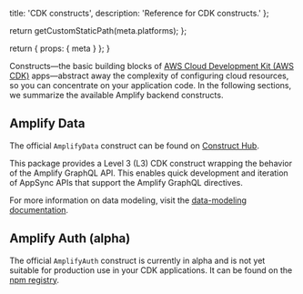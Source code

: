 
  title: 'CDK constructs',
  description: 'Reference for CDK constructs.'
};

  return getCustomStaticPath(meta.platforms);
};

  return {
    props: {
      meta
    }
  };
}

Constructs—the basic building blocks of [AWS Cloud Development Kit (AWS CDK)](https://aws.amazon.com/cdk/) apps—abstract away the complexity of configuring cloud resources, so you can concentrate on your application code. In the following sections, we summarize the available Amplify backend constructs.

## Amplify Data

The official `AmplifyData` construct can be found on [Construct Hub](https://constructs.dev/packages/@aws-amplify/data-construct/?lang=typescript).

<Callout>
This package provides a Level 3 (L3) CDK construct wrapping the behavior of the Amplify GraphQL API. This enables quick development and iteration of AppSync APIs that support the Amplify GraphQL directives.
</Callout>

For more information on data modeling, visit the [data-modeling documentation](/gen2/build-a-backend/data/data-modeling).

## Amplify Auth (alpha)

The official `AmplifyAuth` construct is currently in alpha and is not yet suitable for production use in your CDK applications. It can be found on the [npm registry](https://www.npmjs.com/package/@aws-amplify/auth-construct-alpha).

